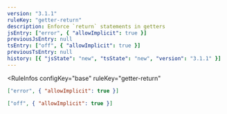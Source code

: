 ```yaml
---
version: "3.1.1"
ruleKey: "getter-return"
description: Enforce `return` statements in getters
jsEntry: ["error", { "allowImplicit": true }]
previousJsEntry: null
tsEntry: ["off", { "allowImplicit": true }]
previousTsEntry: null
history: [{ "jsState": "new", "tsState": "new", "version": "3.1.1" }]
---
```


<RuleInfos 
  configKey="base" 
  ruleKey="getter-return" 
>

```json
["error", { "allowImplicit": true }]
```

```json
["off", { "allowImplicit": true }]
```

</RuleInfos>
